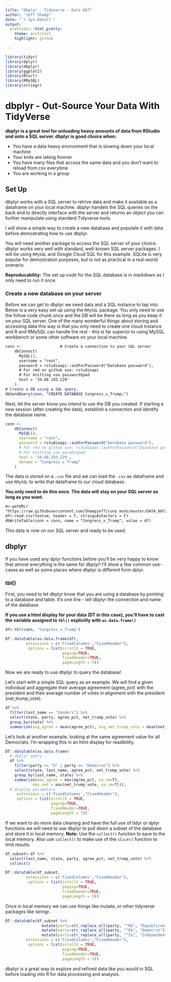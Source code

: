 ```yaml
---
title: "dbplyr - Tidyverse - Data 607"
author: "Jeff Shamp"
date: "`r Sys.Date()`"
output:
  prettydoc::html_pretty:
    theme: architect
    highlight: github

---
```


```r
library(tidyr)
library(dplyr)
library(dbplyr)
library(ggplot2)
library(RCurl)
library(RMySQL)
library(stringr)
```

# dbplyr - Out-Source Your Data With TidyVerse 

**dbplyr is a great tool for unloading heavy amounts of data from RStudio and onto a SQL server. dbplyr is good choice when:**

  * You have a data heavy environment that is slowing down your local machine
  * Your knits are taking forever
  * You have many files that access the same data and you don't want to reload from csv everytime
  * You are working in a group

## Set Up

dbplyr works with a SQL server to retrive data and make it available as a dataframe on your local machine. dbplyr handels the SQL queries on the back end to directly interface with the server and returns an object you can further manipulate using standard Tidyverse tools. 

I will show a simple way to create a new database and populate it with data before demostrating how to use dbplyr. 

You will need another package to access the SQL server of your choice. dbplyr works very well with standard, well-known SQL server packages. I will be using `RMySQL` and Google Cloud SQL for this example. SQLite is very popular for demostration purposes, but is not as practical in a real-world scenario. 

**Reproducability:** The set up code for the SQL database is in markdown as I only need to run it once. 

### Create a new database on your server

Before we can get to dbplyr we need data and a SQL instance to tap into. Below is a very easy set up using the `RMySQL` package. You only need to use the follow code chunk once and the DB will be there as long as you keep it on your SQL server. One of the many wonderful things about storing and accessing data this way is that you only need to create one cloud instance and R and RMySQL can handle the rest - this is far superior to using MySQL workbench or some other software on your local machine. 

```markdown
conn <-                 # Create a connection to your SQL server
    dbConnect(
      MySQL(),
      username = "root",
      password = rstudioapi::askForPassword("Database password"),
      # For rmd on github use: rstudioapi
      # For knitting use password$pwd
      host = '34.68.193.229'
    )
# Create a DB using a SQL query. 
dbSendQuery(conn, "CREATE DATABASE Congress_v_Trump;")  
```

Next, let the server know you intend to use the DB you created. If starting a new session (after creating the data), establish a connection and identify the database name. 

```r
conn <-                                     
    dbConnect(
      MySQL(),
      username = "root",
      password = rstudioapi::askForPassword("Database password"),
      # For rmd on github use: rstudioapi::askForPassword("Database password")
      # For knitting use params$pwd
      host = '34.68.193.229',
      dbname = "Congress_v_Trump"
    )

```

The data is stored on a `.csv` file and we can load the `.csv` as dataframe and use `RMySQL` to write that dataframe to our cloud database.

**You only need to do this once. The data will stay on your SQL server as long as you want.**

```markdown
m<-getURL(
"https://raw.githubusercontent.com/Shampjeff/cuny_msds/master/DATA_607/data/averages.csv")
df<-read.csv(text=m, header = T, stringsAsFactors = F)
dbWriteTable(conn = conn, name = "Congress_v_Trump", value = df)
```

This data is now on our SQL server and ready to be used. 


## dbplyr

If you have used any dplyr functions before you'll be very happy to know that almost everything is the same for dbplyr! I'll show a few common use-cases as well as some places where dbplyr is different form dplyr. 

### tbl()

First, you need to let dbplyr know that you are using a database by pointing to a database and table. It's one line - tell dbplyr the connection and name of the database. 

**If you use a html display for your data (DT in this case), you'll have to cast the variable assigned to `tbl()` explicitly with `as.data.frame()`**

```r
df<-tbl(conn, "Congress_v_Trump")

DT::datatable(as.data.frame(df),
         extensions = c('FixedColumns',"FixedHeader"),
          options = list(scrollX = TRUE,
                         paging=TRUE,
                         fixedHeader=TRUE,
                         pageLength = 5))
```

Now we are ready to use dbplyr to query the database!

Let's start with a simple SQL query as an example. We will find a given individual and aggregate their average agreement (agree_pct) with the president and their average number of votes in alignment with the president (net_trump_vote). 

```r
df %>%
  filter(last_name == "Sanders") %>%
  select(state, party, agree_pct, net_trump_vote) %>%
  group_by(state) %>%
  summarize(avg_agree = mean(agree_pct), avg_net_trump_vote = mean(net_trump_vote))
```

Let's look at another example, looking at the same agreement value for all Democrats. I'm wrapping this in an html display for readibility. 

```r
DT::datatable(as.data.frame(
  # dbplyr query
  df %>%               
    filter(party == "D" | party == "Democrat") %>%
    select(state, last_name, agree_pct, net_trump_vote) %>%
    group_by(last_name, state) %>%
    summarize(max_agree = max(agree_pct, na.rm=T),
            max_net = max(net_trump_vote, na.rm=T))),
  # display parameters
     extensions = c('FixedColumns',"FixedHeader"),
     options = list(scrollX = TRUE,
                    paging=TRUE,
                    fixedHeader=TRUE,
                    pageLength = 7))
```





If we want to do more data cleaning and have the full use of tidyr or dplyr functions we will need to use dbplyr to pull down a subset of the database and store it in local memory. **Note:** Use the `collect()` function to save to the local memory. Also use `collect()` to make use of the `slice()` function to limit results. 

```r
df_subset<-df %>%
  select(last_name, state, party, agree_pct, net_trump_vote) %>%
  collect()          

DT::datatable(df_subset,
         extensions = c('FixedColumns',"FixedHeader"),
          options = list(scrollX = TRUE,
                         paging=TRUE,
                         fixedHeader=TRUE,
                         pageLength = 5))
```

Once in local memory we can use things like mutate, or other tidyverse packages like stringr. 

```r
DT::datatable(df_subset %>%
                mutate(party=str_replace_all(party, "^R$", "Republican"))%>%
                mutate(party=str_replace_all(party, "^D$", "Democrat")) %>%
                mutate(party=str_replace_all(party, "^I$", "Independent")),
         extensions = c('FixedColumns',"FixedHeader"),
          options = list(scrollX = TRUE,
                         paging=TRUE,
                         fixedHeader=TRUE,
                         pageLength = 5))
```

dbplyr is a great way to explore and refined data like you would in SQL before loading into R for data processing and analysis. 




